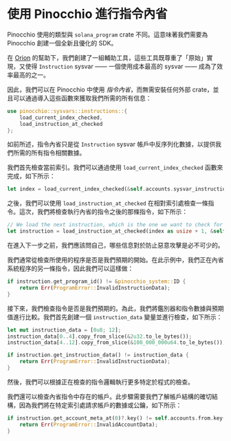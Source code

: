 
# 使用 Pinocchio 進行指令內省

Pinocchio 使用的類型與 `solana_program` crate 不同。這意味著我們需要為 Pinocchio 創建一個全新且優化的 SDK。

在 [Orion](https://x.com/BasedOrion_) 的幫助下，我們創建了一組輔助工具，這些工具既尊重了「原始」實現，又使得 `Instruction` sysvar —— 一個使用成本最高的 sysvar —— 成為了效率最高的之一。

因此，我們可以在 Pinocchio 中使用 *指令內省*，而無需安裝任何外部 crate，並且可以通過導入這些函數來獲取我們所需的所有信息：

```rust
use pinocchio::sysvars::instructions::{
    load_current_index_checked, 
    load_instruction_at_checked
}; 
```

<ArticleSection name="如何使用內省" id="how-to-use-introspection" level="h2" />

如前所述，指令內省只是從 `Instruction` sysvar 帳戶中反序列化數據，以提供我們所需的所有指令相關數據。

我們首先檢查當前索引。我們可以通過使用 `load_current_index_checked` 函數來完成，如下所示：

```rust
let index = load_current_index_checked(&self.accounts.sysvar_instructions)?;
```

之後，我們可以使用 `load_instruction_at_checked` 在相對索引處檢查一條指令。這次，我們將檢查執行內省的指令之後的那條指令，如下所示：

```rust
// We load the next instruction, which is the one we want to check for the correct input.
let instruction = load_instruction_at_checked(index as usize + 1, &self.accounts.sysvar_instructions)?;
```

在進入下一步之前，我們應該問自己，哪些信息對於防止惡意攻擊是必不可少的。

我們通常從檢查所使用的程序是否是我們預期的開始。在此示例中，我們正在內省系統程序的另一條指令，因此我們可以這樣做：

```rust
if instruction.get_program_id() != &pinocchio_system::ID {
    return Err(ProgramError::InvalidInstructionData);
}
```

接下來，我們檢查指令是否是我們預期的。為此，我們將鑑別器和指令數據與預期值進行比較。我們首先創建一個 `instruction_data` 變量並進行檢查，如下所示：

```rust
let mut instruction_data = [0u8; 12];
instruction_data[0..4].copy_from_slice(&2u32.to_le_bytes());
instruction_data[4..12].copy_from_slice(&100_000_000u64.to_le_bytes());

if instruction.get_instruction_data() != instruction_data {
    return Err(ProgramError::InvalidInstructionData);
}
```

然後，我們可以根據正在檢查的指令邏輯執行更多特定於程式的檢查。

我們還可以檢查內省指令中存在的帳戶。此步驟需要我們了解帳戶結構的確切結構，因為我們將在特定索引處請求帳戶的數據或公鑰，如下所示：

```rust
if instruction.get_account_meta_at(0)?.key() != self.accounts.from.key() {
    return Err(ProgramError::InvalidAccountData);
}
```
